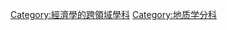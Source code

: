 {{Commonscat|Economic geology}}
{{Category main}}
[[Category:經濟學的跨領域學科|Category:經濟學的跨領域學科]]
[[Category:地质学分科|Category:地质学分科]]
